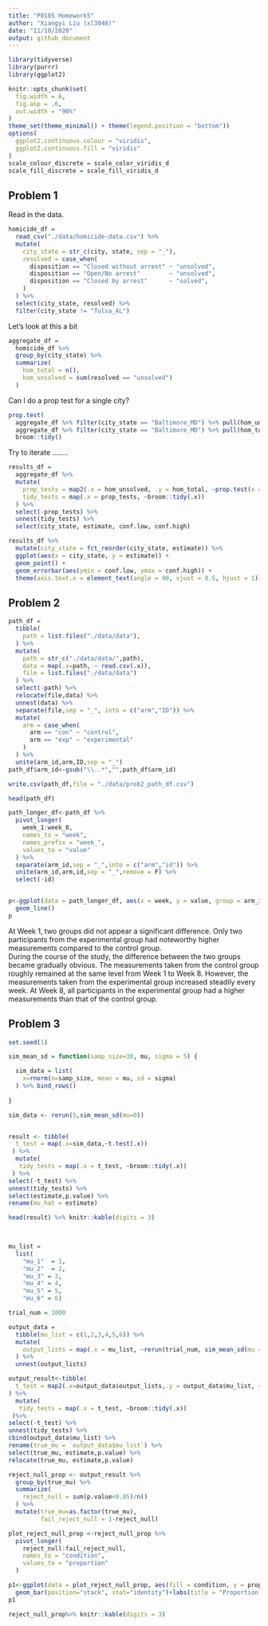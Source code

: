 ```yaml
---
title: "P8105 Homework5"
author: "Xiangyi Liu (xl3048)"
date: "11/10/2020"
output: github_document
---
```


```r
library(tidyverse)
library(purrr)
library(ggplot2)

knitr::opts_chunk$set(
  fig.width = 6,
  fig.asp = .6,
  out.width = "90%"
)
theme_set(theme_minimal() + theme(legend.position = "bottom"))
options(
  ggplot2.continuous.colour = "viridis",
  ggplot2.continuous.fill = "viridis"
)
scale_colour_discrete = scale_color_viridis_d
scale_fill_discrete = scale_fill_viridis_d
```

## Problem 1

Read in the data.

```r
homicide_df = 
  read_csv("./data/homicide-data.csv") %>% 
  mutate(
    city_state = str_c(city, state, sep = "_"),
    resolved = case_when(
      disposition == "Closed without arrest" ~ "unsolved",
      disposition == "Open/No arrest"        ~ "unsolved",
      disposition == "Closed by arrest"      ~ "solved",
    )
  ) %>% 
  select(city_state, resolved) %>% 
  filter(city_state != "Tulsa_AL")
```


Let's look at this a bit

```r
aggregate_df = 
  homicide_df %>% 
  group_by(city_state) %>% 
  summarize(
    hom_total = n(),
    hom_unsolved = sum(resolved == "unsolved")
  )
```

Can I do a prop test for a single city?

```r
prop.test(
  aggregate_df %>% filter(city_state == "Baltimore_MD") %>% pull(hom_unsolved), 
  aggregate_df %>% filter(city_state == "Baltimore_MD") %>% pull(hom_total)) %>% 
  broom::tidy()
```

Try to iterate ........

```r
results_df = 
  aggregate_df %>% 
  mutate(
    prop_tests = map2(.x = hom_unsolved, .y = hom_total, ~prop.test(x = .x, n = .y)),
    tidy_tests = map(.x = prop_tests, ~broom::tidy(.x))
  ) %>% 
  select(-prop_tests) %>% 
  unnest(tidy_tests) %>% 
  select(city_state, estimate, conf.low, conf.high)
```

```r
results_df %>% 
  mutate(city_state = fct_reorder(city_state, estimate)) %>% 
  ggplot(aes(x = city_state, y = estimate)) +
  geom_point() + 
  geom_errorbar(aes(ymin = conf.low, ymax = conf.high)) + 
  theme(axis.text.x = element_text(angle = 90, vjust = 0.5, hjust = 1))
```

## Problem 2

```r
path_df = 
  tibble(
    path = list.files("./data/data"),
  ) %>%
  mutate(
    path = str_c("./data/data/",path),
    data = map(.x=path, ~ read.csv(.x)),
    file = list.files("./data/data")
  ) %>%
  select(-path) %>%
  relocate(file,data) %>%
  unnest(data) %>%
  separate(file,sep = "_", into = c("arm","ID")) %>%
  mutate(
    arm = case_when(
      arm == "con" ~ "control",
      arm == "exp" ~ "experimental"
    )
  ) %>%
  unite(arm_id,arm,ID,sep = "_")
path_df$arm_id<-gsub("\\..*","",path_df$arm_id)

write.csv(path_df,file = "./data/prob2_path_df.csv")

head(path_df)
```


```r
path_longer_df<-path_df %>% 
  pivot_longer(
    week_1:week_8,
    names_to = "week",
    names_prefix = "week_",
    values_to = "value"
  ) %>%
  separate(arm_id,sep = "_",into = c("arm","id")) %>%
  unite(arm_id,arm,id,sep = "_",remove = F) %>%
  select(-id)


p<-ggplot(data = path_longer_df, aes(x = week, y = value, group = arm_id, color = arm))+
  geom_line()
p
```

At Week 1, two groups did not appear a significant difference. Only two participants from the experimental group had noteworthy higher measurements compared to the control group.\
During the course of the study, the difference between the two groups became gradually obvious. The measurements taken from the control group roughly remained at the same level from Week 1 to Week 8. However, the measurements taken from the experimental group increased steadily every week. At Week 8, all participants in the experimental group had a higher measurements than that of the control group. 

## Problem 3
```r
set.seed(1)

sim_mean_sd = function(samp_size=30, mu, sigma = 5) {

  sim_data = list(
    x=rnorm(n=samp_size, mean = mu, sd = sigma)
  ) %>% bind_rows()
  
}

sim_data <- rerun(5,sim_mean_sd(mu=0))


result <- tibble(
  t_test = map(.x=sim_data,~t.test(.x))
 ) %>%
  mutate(
   tidy_tests = map(.x = t_test, ~broom::tidy(.x))
 ) %>%
select(-t_test) %>%
unnest(tidy_tests) %>%
select(estimate,p.value) %>%
rename(mu_hat = estimate)

head(result) %>% knitr::kable(digits = 3)

  
```


```r
mu_list = 
  list(
    "mu_1"  = 1, 
    "mu_2"  = 2, 
    "mu_3" = 3, 
    "mu_4" = 4,
    "mu_5" = 5,
    "mu_6" = 6)

trial_num = 1000

output_data = 
  tibble(mu_list = c(1,2,3,4,5,6)) %>% 
  mutate(
    output_lists = map(.x = mu_list, ~rerun(trial_num, sim_mean_sd(mu = .x)))
  ) %>%
  unnest(output_lists)

output_result<-tibble(
  t_test = map2(.x=output_data$output_lists,.y = output_data$mu_list, ~t.test(.x,mu = .y))
) %>%
  mutate(
   tidy_tests = map(.x = t_test, ~broom::tidy(.x))
 )%>%
select(-t_test) %>%
unnest(tidy_tests) %>%
cbind(output_data$mu_list) %>%
rename(true_mu = `output_data$mu_list`) %>%
select(true_mu, estimate,p.value) %>%
relocate(true_mu, estimate,p.value)
```

```r
reject_null_prop <- output_result %>%
  group_by(true_mu) %>%
  summarize(
    reject_null = sum(p.value<0.05)/n()
  ) %>%
  mutate(true_mu=as.factor(true_mu),
         fail_reject_null = 1-reject_null) 

plot_reject_null_prop <-reject_null_prop %>%
  pivot_longer(
    reject_null:fail_reject_null,
    names_to = "condition",
    values_to = "proportion"
  )

p1<-ggplot(data = plot_reject_null_prop, aes(fill = condition, y = proportion, x = true_mu))+
  geom_bar(position="stack", stat="identity")+labs(title = "Proportion of Times Reject The Null")
p1

reject_null_prop%>% knitr::kable(digits = 3)
```




